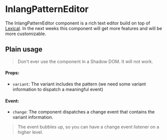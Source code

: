  
 
<Meta of={InlangPatternEditor} />
 
# InlangPatternEditor
 
The InlangPatternEditor component is a rich text editor build on top of [Lexical](https://lexical.dev/). In the next weeks this component will get more features and will be more customizable.

## Plain usage

> Don't ever use the component in a Shadow DOM. It will not work.

#### Props:
- `variant`: The variant includes the pattern (we need some variant information to dispatch a meaningful event)

#### Event:
- `change`: The component dispatches a change event that contains the variant information. 

> The event bubbles up, so you can have a change event listener on a higher level.
 
<Canvas of={InlangPatternEditor.Example} />